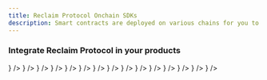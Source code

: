 ```yaml
---
title: Reclaim Protocol Onchain SDKs
description: Smart contracts are deployed on various chains for you to be able to verify Reclaim Protocol proofs on chain.
---
```



### Integrate Reclaim Protocol in your products

<Cards>
    <Card 
      title="Solidity" 
      description="Integrate on EVM" 
      href="sdk/solidity" 
      icon={<Boxes className="w-6 h-6" />} 
    />
    <Card 
      title="Flutter" 
      description="Integrate on Mobile" 
      href="flutter" 
      icon={<Smartphone className="w-6 h-6" />} 
    />
    <Card 
      title="Solana" 
      description="Integrate on Solana" 
      href="sdk/solana" 
      icon={<Coins className="w-6 h-6" />} 
    />
    <Card 
      title="Cosmos" 
      description="Integrate on Cosmos" 
      href="sdk/cosmos" 
      icon={<Globe2 className="w-6 h-6" />} 
    />
    <Card 
      title="Sui" 
      description="Integrate on Sui" 
      href="sdk/sui" 
      icon={<Workflow className="w-6 h-6" />} 
    />
    <Card 
      title="Gear" 
      description="Integrate on Gear" 
      href="sdk/gear" 
      icon={<Settings2 className="w-6 h-6" />} 
    />
    <Card 
      title="NEAR" 
      description="Integrate on NEAR" 
      href="sdk/near" 
      icon={<Network className="w-6 h-6" />} 
    />
    <Card 
      title="Polkadot" 
      description="Integrate on Polkadot" 
      href="sdk/polkadot" 
      icon={<CircuitBoard className="w-6 h-6" />} 
    />
    <Card
      title="Aleph Zero"
      description="Integrate on Aleph Zero"
      href="sdk/alephzero"
      icon={<Binary className="w-6 h-6" />}
    />
    <Card 
      title="Cardano" 
      description="Integrate on Cardano" 
      href="sdk/cardano" 
      icon={<Bitcoin className="w-6 h-6" />} 
    />
    <Card 
      title="Stellar" 
      description="Integrate on Stellar" 
      href="sdk/stellar" 
      icon={<Stars className="w-6 h-6" />} 
    />
    <Card 
      title="Lukso" 
      description="Integrate on Lukso" 
      href="sdk/lukso" 
      icon={<Rocket className="w-6 h-6" />} 
    />
    <Card 
      title="Starknet" 
      description="Integrate on Starknet" 
      href="sdk/starknet" 
      icon={<Fingerprint className="w-6 h-6" />} 
    />
    <Card 
      title="Aptos" 
      description="Integrate on Aptos" 
      href="sdk/aptos" 
      icon={<Cpu className="w-6 h-6" />} 
    />
    <Card 
      title="Mina" 
      description="Integrate on Mina" 
      href="sdk/mina" 
      icon={<Blocks className="w-6 h-6" />} 
    />
</Cards>
